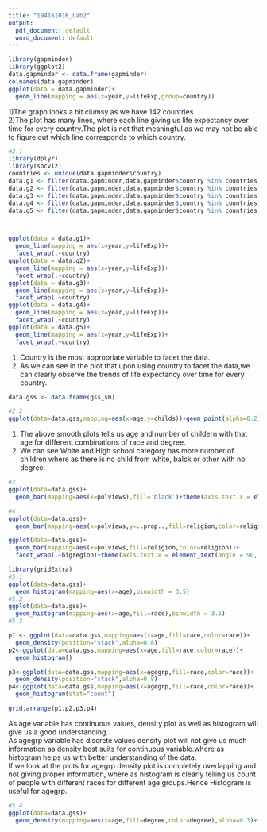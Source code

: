 ```yaml
---
title: "194161016_Lab2"
output:
  pdf_document: default
  word_document: default
---
```


```r
library(gapminder)
library(ggplot2)
data.gapminder <- data.frame(gapminder)
colnames(data.gapminder)
ggplot(data = data.gapminder)+
  geom_line(mapping = aes(x=year,y=lifeExp,group=country))
```
1)The graph looks a bit clumsy as we have 142 countries.  
2)The plot has many lines, where each line giving us life expectancy over time for every country.The plot is not that meaningful as we may not be able to figure out which line corresponds to which country.   
```r
#2.1
library(dplyr)
library(socviz)
countries <- unique(data.gapminder$country)
data.g1 <- filter(data.gapminder,data.gapminder$country %in% countries[1:28])
data.g2 <- filter(data.gapminder,data.gapminder$country %in% countries[29:56])
data.g3 <- filter(data.gapminder,data.gapminder$country %in% countries[57:84])
data.g4 <- filter(data.gapminder,data.gapminder$country %in% countries[85:112])
data.g5 <- filter(data.gapminder,data.gapminder$country %in% countries[113:142])



ggplot(data = data.g1)+
  geom_line(mapping = aes(x=year,y=lifeExp))+
  facet_wrap(.~country)
ggplot(data = data.g2)+
  geom_line(mapping = aes(x=year,y=lifeExp))+
  facet_wrap(.~country)
ggplot(data = data.g3)+
  geom_line(mapping = aes(x=year,y=lifeExp))+
  facet_wrap(.~country)
ggplot(data = data.g4)+
  geom_line(mapping = aes(x=year,y=lifeExp))+
  facet_wrap(.~country)
ggplot(data = data.g5)+
  geom_line(mapping = aes(x=year,y=lifeExp))+
  facet_wrap(.~country)
```
1) Country is the most appropriate variable to facet the data.  
2) As we can see in the plot that upon using country to facet the data,we can clearly observe the trends of life expectancy over time for every country.  
```r
data.gss <- data.frame(gss_sm)

#2.2
ggplot(data=data.gss,mapping=aes(x=age,y=childs))+geom_point(alpha=0.2)+geom_smooth()+facet_grid(race~degree)
```
1) The above smooth plots tells us age and number of childern with that age for different combinations of race and degree.  
2) We can see White and High school category has more number of children where as there is no child from white, balck or other with no degree.  

```r
#3
ggplot(data=data.gss)+
  geom_bar(mapping=aes(x=polviews),fill='black')+theme(axis.text.x = element_text(angle = 90, hjust = 1))
```

```r
#4
ggplot(data=data.gss)+
  geom_bar(mapping=aes(x=polviews,y=..prop..,fill=religion,color=religion))+theme(axis.text.x = element_text(angle = 90, hjust = 1))

ggplot(data=data.gss)+
  geom_bar(mapping=aes(x=polviews,fill=religion,color=religion))+
  facet_wrap(.~bigregion)+theme(axis.text.x = element_text(angle = 90, hjust = 1))

```


```r
library(gridExtra)
#5.1
ggplot(data=data.gss)+
  geom_histogram(mapping=aes(x=age),binwidth = 3.5)
#5.2
ggplot(data=data.gss)+
  geom_histogram(mapping=aes(x=age,fill=race),binwidth = 3.5)
#5.3

p1 <- ggplot(data=data.gss,mapping=aes(x=age,fill=race,color=race))+
  geom_density(position="stack",alpha=0.8)
p2<-ggplot(data=data.gss,mapping=aes(x=age,fill=race,color=race))+
  geom_histogram()

p3<-ggplot(data=data.gss,mapping=aes(x=agegrp,fill=race,color=race))+
  geom_density(position="stack",alpha=0.8)
p4<-ggplot(data=data.gss,mapping=aes(x=agegrp,fill=race,color=race))+
  geom_histogram(stat="count")

grid.arrange(p1,p2,p3,p4)
```
As age variable has continuous values, density plot as well as histogram will give us a good understanding.  
As agegrp variable has discrete values density plot will not give us much information as density best suits for continuous variable.where as histogram helps us with better understanding of the data.  
If we look at the plots for agegrp density plot is completely overlapping and not giving proper information, where as histogram is clearly telling us
count of people with different races for different age groups.Hence Histogram is useful for agegrp.
```r
#5.4
ggplot(data=data.gss)+
  geom_density(mapping=aes(x=age,fill=degree,color=degree),alpha=0.3)+facet_wrap(.~income16,scale="free_y")
```
